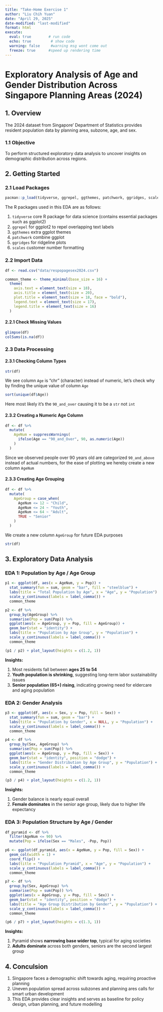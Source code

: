 ```yaml
---
title: "Take-Home Exercise 1"
author: "Liu Chih Yuan"
date: "April 29, 2025"
date-modified: "last-modified"
format: html
execute: 
  eval: true        # run code 
  echo: true         # show code 
  warning: false     #warning msg wont come out
  freeze: true      #speed up rendering time
---
```


# Exploratory Analysis of Age and Gender Distribution Across Singapore Planning Areas (2024)

## 1. Overview

The 2024 dataset from Singapore' Department of Statistics provides resident population data by planning area, subzone, age, and sex.

### 1.1 Objective

To perform structured exploratory data analysis to uncover insights on demographic distribution across regions.

## 2. Getting Started

### 2.1 Load Packages

```r
pacman::p_load(tidyverse, ggrepel, ggthemes, patchwork, ggridges, scales)
```

The R packages used in this EDA are as follows:

1.  `tidyverse` core R package for data science (contains essential packages such as ggplot2)
2.  `ggrepel` for ggplot2 to repel overlapping text labels
3.  `ggthemes` extra ggplot themes
4.  `patchwork` combine ggplot
5.  `ggridges` for ridgeline plots
6.  `scales` customer number formatting

### 2.2 Import Data

```r
df <- read.csv("data/respopagesex2024.csv")
```

```r
common_theme <- theme_minimal(base_size = 16) +
  theme(
    axis.text = element_text(size = 18),
    axis.title = element_text(size = 20),
    plot.title = element_text(size = 18, face = "bold"),
    legend.text = element_text(size = 17),
    legend.title = element_text(size = 16)
  )
```

#### 2.2.1 Check Missing Values

```r
glimpse(df)
colSums(is.na(df))
```

### 2.3 Data Processing

#### 2.3.1 Checking Column Types

```r
str(df)
```

We see column `Age` is "chr" (character) instead of numeric, let's check why by finding the unique value of column `Age`

```r
sort(unique(df$Age))
```

Here most likely it's the `90_and_over` causing it to be a `str` not `int`

#### 2.3.2 Creating a Numeric Age Column

```r
df <- df %>%
  mutate(
    AgeNum = suppressWarnings(
      ifelse(Age == "90_and_Over", 90, as.numeric(Age))
    )
  )
```

Since we observed people over 90 years old are categorized `90_and_above` instead of actual numbers, for the ease of plotting we hereby create a new column `AgeNum`

#### 2.3.3 Creating Age Grouping

```r
df <- df %>%
  mutate(
    AgeGroup = case_when(
      AgeNum <= 12 ~ "Child",
      AgeNum <= 24 ~ "Youth",
      AgeNum <= 64 ~ "Adult",
      TRUE ~ "Senior"
    )
  )
```

We create a new column `AgeGroup` for future EDA purposes

```r
str(df)
```

## 3. Exploratory Data Analysis

### EDA 1: Population by Age / Age Group

```r
p1 <- ggplot(df, aes(x = AgeNum, y = Pop)) +
  stat_summary(fun = sum, geom = "bar", fill = "steelblue") +
  labs(title = "Total Population by Age", x = "Age", y = "Population") +
  scale_y_continuous(labels = label_comma()) +
  common_theme

p2 <- df %>%
  group_by(AgeGroup) %>%
  summarise(Pop = sum(Pop)) %>%
  ggplot(aes(x = AgeGroup, y = Pop, fill = AgeGroup)) +
  geom_bar(stat = "identity") +
  labs(title = "Population by Age Group", y = "Population") +
  scale_y_continuous(labels = label_comma()) +
  common_theme

(p1 / p2) + plot_layout(heights = c(1.2, 1))
```

**Insights:**

1.  Most residents fall between **ages 25 to 54**
2.  **Youth population is shrinking**, suggesting long-term labor sustainability issues
3.  **Senior population (65+) rising**, indicating growing need for eldercare and aging population

### EDA 2: Gender Analysis

```r
p3 <- ggplot(df, aes(x = Sex, y = Pop, fill = Sex)) +
  stat_summary(fun = sum, geom = "bar") +
  labs(title = "Population by Gender", x = NULL, y = "Population") +
  scale_y_continuous(labels = label_comma()) +
  common_theme

p4 <- df %>%
  group_by(Sex, AgeGroup) %>%
  summarise(Pop = sum(Pop)) %>%
  ggplot(aes(x = AgeGroup, y = Pop, fill = Sex)) +
  geom_bar(stat = "identity", position = "dodge") +
  labs(title = "Gender Distribution by Age Group", y = "Population") +
  scale_y_continuous(labels = label_comma()) +
  common_theme

(p3 / p4) + plot_layout(heights = c(1.2, 1))
```

**Insights:**

1.  Gender balance is nearly equal overall
2.  **Female dominates** in the senior age group, likely due to higher life expectancy

### EDA 3: Population Structure by Age / Gender

```r
df_pyramid <- df %>%
  filter(AgeNum <= 90) %>%
  mutate(Pop = ifelse(Sex == "Males", -Pop, Pop))

p6 <- ggplot(df_pyramid, aes(x = AgeNum, y = Pop, fill = Sex)) +
  geom_col(width = 1) +
  coord_flip() +
  labs(title = "Population Pyramid", x = "Age", y = "Population") +
  scale_y_continuous(labels = label_comma()) +
  common_theme

p7 <- df %>%
  group_by(Sex, AgeGroup) %>%
  summarise(Pop = sum(Pop)) %>%
  ggplot(aes(x = AgeGroup, y = Pop, fill = Sex)) +
  geom_bar(stat = "identity", position = "dodge") +
  labs(title = "Age Group Distribution by Gender", y = "Population") +
  scale_y_continuous(labels = label_comma()) +
  common_theme

(p6 / p7) + plot_layout(heights = c(1.3, 1))
```

**Insights:**

1.  Pyramid shows **narrowing base wider top**, typical for aging societies
2.  **Adults dominate** across both genders, seniors are the second largest group

## 4. Conculsion

1.  Singapore faces a demographic shift towards aging, requiring proactive planning
2.  Uneven population spread across subzones and planning ares calls for smart urban development
3.  This EDA provides clear insights and serves as baseline for policy design, urban planning, and future modelling
